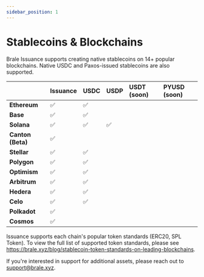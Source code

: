 ```yaml
---
sidebar_position: 1
---
```


# Stablecoins & Blockchains

Brale Issuance supports creating native stablecoins on 14+ popular blockchains. Native USDC and Paxos-issued stablecoins are also supported.

|                   | Issuance | USDC | USDP | USDT (soon) | PYUSD (soon) |
| :---------------- | :------- | :--- | :--- | :---------- | :----------- |
| **Ethereum**      | ✅       | ✅   |      |             |              |
| **Base**          | ✅       | ✅   |      |             |              |
| **Solana**        | ✅       | ✅   | ✅   |             |              |
| **Canton (Beta)** | ✅       |      |      |             |              |
| **Stellar**       | ✅       | ✅   |      |             |              |
| **Polygon**       | ✅       | ✅   |      |             |              |
| **Optimism**      | ✅       | ✅   |      |             |              |
| **Arbitrum**      | ✅       | ✅   |      |             |              |
| **Hedera**        | ✅       | ✅   |      |             |              |
| **Celo**          | ✅       | ✅   |      |             |              |
| **Polkadot**      | ✅       |      |      |             |              |
| **Cosmos**        | ✅       |      |      |             |              |

Issuance supports each chain's popular token standards (ERC20, SPL Token). To view the full list of supported token standards, please see https://brale.xyz/blog/stablecoin-token-standards-on-leading-blockchains.

If you're interested in support for additional assets, please reach out to [support@brale.xyz](mailto:support@brale.xyz).
